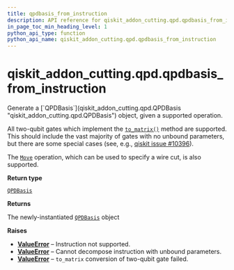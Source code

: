 ```yaml
---
title: qpdbasis_from_instruction
description: API reference for qiskit_addon_cutting.qpd.qpdbasis_from_instruction
in_page_toc_min_heading_level: 1
python_api_type: function
python_api_name: qiskit_addon_cutting.qpd.qpdbasis_from_instruction
---
```


<span id="qiskit-addon-cutting-qpd-qpdbasis-from-instruction" />

# qiskit\_addon\_cutting.qpd.qpdbasis\_from\_instruction

<Function id="qiskit_addon_cutting.qpd.qpdbasis_from_instruction" isDedicatedPage={true} github="https://github.com/Qiskit/qiskit-addon-cutting/tree/stable/0.9/qiskit_addon_cutting/qpd/decompositions.py" signature="qpdbasis_from_instruction(gate, /)">
  Generate a [`QPDBasis`](qiskit_addon_cutting.qpd.QPDBasis "qiskit_addon_cutting.qpd.QPDBasis") object, given a supported operation.

  All two-qubit gates which implement the [`to_matrix()`](/api/qiskit/qiskit.circuit.Gate#to_matrix "(in Qiskit v1.2)") method are supported. This should include the vast majority of gates with no unbound parameters, but there are some special cases (see, e.g., [qiskit issue #10396](https://github.com/Qiskit/qiskit-terra/issues/10396)).

  The [`Move`](qiskit_addon_cutting.instructions.Move "qiskit_addon_cutting.instructions.Move") operation, which can be used to specify a wire cut, is also supported.

  **Return type**

  [`QPDBasis`](qiskit_addon_cutting.qpd.QPDBasis "qiskit_addon_cutting.qpd.qpd_basis.QPDBasis")

  **Returns**

  The newly-instantiated [`QPDBasis`](qiskit_addon_cutting.qpd.QPDBasis "qiskit_addon_cutting.qpd.QPDBasis") object

  **Raises**

  *   [**ValueError**](https://docs.python.org/3/library/exceptions.html#ValueError "(in Python v3.13)") – Instruction not supported.
  *   [**ValueError**](https://docs.python.org/3/library/exceptions.html#ValueError "(in Python v3.13)") – Cannot decompose instruction with unbound parameters.
  *   [**ValueError**](https://docs.python.org/3/library/exceptions.html#ValueError "(in Python v3.13)") – `to_matrix` conversion of two-qubit gate failed.
</Function>

